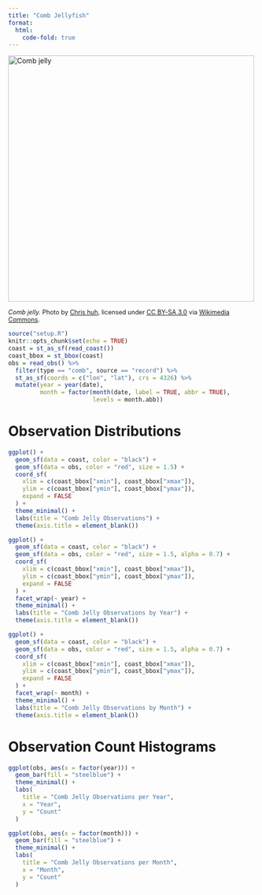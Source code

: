 ```yaml
---
title: "Comb Jellyfish"
format:
  html:
    code-fold: true
---
```


<img src="https://upload.wikimedia.org/wikipedia/commons/thumb/4/4b/Comb_jelly.tif/lossy-page1-640px-Comb_jelly.tif.jpg" 
     alt="Comb jelly" 
     width="500">

<p style="font-size: 0.9em;">
  <em>Comb jelly.</em> Photo by 
  <a href="https://commons.wikimedia.org/wiki/User:Chris_huh">Chris huh</a>, 
  licensed under 
  <a href="https://creativecommons.org/licenses/by-sa/3.0">CC BY-SA 3.0</a> 
  via <a href="https://commons.wikimedia.org/wiki/File:Comb_jelly.tif">Wikimedia Commons</a>.
</p>


```r
source("setup.R")
knitr::opts_chunk$set(echo = TRUE)
coast = st_as_sf(read_coast())
coast_bbox = st_bbox(coast)
obs = read_obs() %>% 
  filter(type == "comb", source == "record") %>% 
  st_as_sf(coords = c("lon", "lat"), crs = 4326) %>% 
  mutate(year = year(date),
         month = factor(month(date, label = TRUE, abbr = TRUE), 
                        levels = month.abb))
```

# Observation Distributions
```r
ggplot() +
  geom_sf(data = coast, color = "black") +
  geom_sf(data = obs, color = "red", size = 1.5) +
  coord_sf(
    xlim = c(coast_bbox["xmin"], coast_bbox["xmax"]),
    ylim = c(coast_bbox["ymin"], coast_bbox["ymax"]),
    expand = FALSE
  ) +
  theme_minimal() +
  labs(title = "Comb Jelly Observations") +
  theme(axis.title = element_blank())

ggplot() +
  geom_sf(data = coast, color = "black") +
  geom_sf(data = obs, color = "red", size = 1.5, alpha = 0.7) +
  coord_sf(
    xlim = c(coast_bbox["xmin"], coast_bbox["xmax"]),
    ylim = c(coast_bbox["ymin"], coast_bbox["ymax"]),
    expand = FALSE
  ) +
  facet_wrap(~ year) +
  theme_minimal() +
  labs(title = "Comb Jelly Observations by Year") +
  theme(axis.title = element_blank())

ggplot() +
  geom_sf(data = coast, color = "black") +
  geom_sf(data = obs, color = "red", size = 1.5, alpha = 0.7) +
  coord_sf(
    xlim = c(coast_bbox["xmin"], coast_bbox["xmax"]),
    ylim = c(coast_bbox["ymin"], coast_bbox["ymax"]),
    expand = FALSE
  ) +
  facet_wrap(~ month) +
  theme_minimal() +
  labs(title = "Comb Jelly Observations by Month") +
  theme(axis.title = element_blank())
```

# Observation Count Histograms
```r
ggplot(obs, aes(x = factor(year))) +
  geom_bar(fill = "steelblue") +
  theme_minimal() +
  labs(
    title = "Comb Jelly Observations per Year",
    x = "Year",
    y = "Count"
  )

ggplot(obs, aes(x = factor(month))) +
  geom_bar(fill = "steelblue") +
  theme_minimal() +
  labs(
    title = "Comb Jelly Observations per Month",
    x = "Month",
    y = "Count"
  )
```